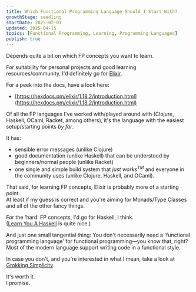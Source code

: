 ```yaml
---
title: Which Functional Programming Language Should I Start With?
growthStage: seedling
startDate: 2025-02-01
updated: 2025-04-15
topics: [Functional Programming, Learning, Programming Languages]
publish: true
---
```


Depends quite a bit on which FP concepts you want to learn.

For suitability for personal projects and good learning resources/community, I'd definitely go for [Elixir](https://elixir-lang.org/).

For a peek into the docs, have a look here:
- [https://hexdocs.pm/elixir/1.18.2/introduction.html](https://hexdocs.pm/elixir/1.18.2/introduction.html)

Of all the FP languages I've worked with/played around with (Clojure, Haskell, OCaml, Racket, among others), it's the language with the easiest setup/starting points _by far_.

It has:
- sensible error messages (unlike Clojure)
- good documentation (unlike Haskell) that can be understood by beginners/normal people (unlike Racket)
- one single and simple build system that _just works<sup>TM</sup>_ and everyone in the community uses (unlike Clojure, Haskell, and OCaml).

That said, for learning FP concepts, Elixir is probably more of a starting point.  
At least if my guess is correct and you're aiming for Monads/Type Classes and all of the other fancy things.

For the 'hard' FP concepts, I'd go for Haskell, I think.  
([Learn You A Haskell](https://learnyouahaskell.github.io/introduction.html#about-this-tutorial) is quite nice.)

And just one small tangential thing: You don't necessarily need a 'functional programming language' for functional programming—you know that, right?
Most of the modern language support writing code in a functional style.  

In case you don't, and you're interested in what I mean, take a look at [Grokking Simplicity](https://grokkingsimplicity.com/).  

It's worth it.  
I promise.

